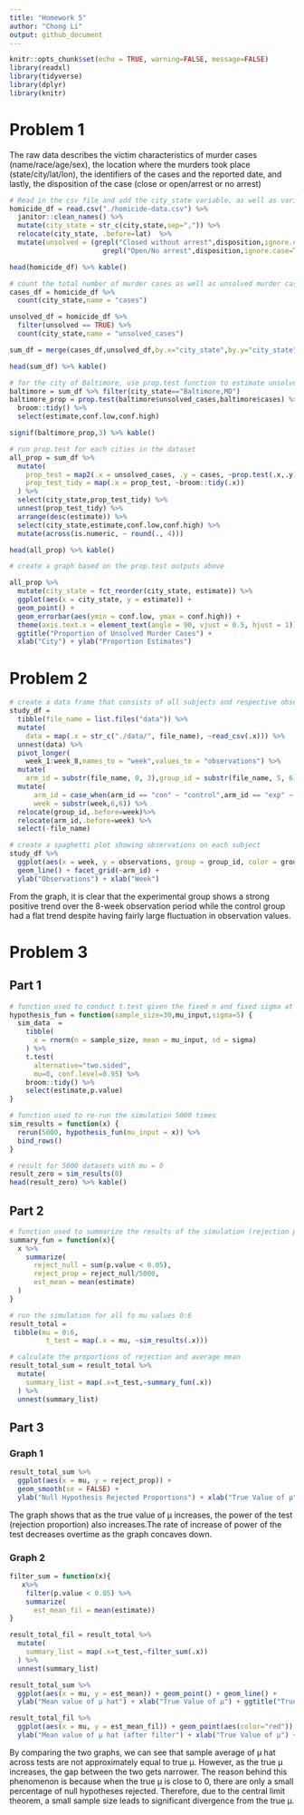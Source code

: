 ```yaml
---
title: "Homework 5"
author: "Chong Li"
output: github_document
---
```


```r
knitr::opts_chunk$set(echo = TRUE, warning=FALSE, message=FALSE)
library(readxl)
library(tidyverse)
library(dplyr)
library(knitr)
```

# Problem 1
The raw data describes the victim characteristics of murder cases (name/race/age/sex), the location where the murders took place (state/city/lat/lon), the identifiers of the cases and the reported date, and lastly, the disposition of the case (close or open/arrest or no arrest)
```r
# Read in the csv file and add the city_state variable, as well as variable for open/no arrest
homicide_df = read.csv("./homicide-data.csv") %>%
  janitor::clean_names() %>%
  mutate(city_state = str_c(city,state,sep=",")) %>% 
  relocate(city_state, .before=lat)  %>%
  mutate(unsolved = (grepl("Closed without arrest",disposition,ignore.case=TRUE) |
                       grepl("Open/No arrest",disposition,ignore.case=TRUE)))

head(homicide_df) %>% kable()

# count the total number of murder cases as well as unsolved murder cases
cases_df = homicide_df %>%
  count(city_state,name = "cases")

unsolved_df = homicide_df %>%
  filter(unsolved == TRUE) %>%
  count(city_state,name = "unsolved_cases")

sum_df = merge(cases_df,unsolved_df,by.x="city_state",by.y="city_state")

head(sum_df) %>% kable()

# for the city of Baltimore, use prop.test function to estimate unsolved cases
baltimore = sum_df %>% filter(city_state=="Baltimore,MD")
baltimore_prop = prop.test(baltimore$unsolved_cases,baltimore$cases) %>% 
  broom::tidy() %>% 
  select(estimate,conf.low,conf.high)

signif(baltimore_prop,3) %>% kable()

# run prop.test for each cities in the dataset
all_prop = sum_df %>%
  mutate(
    prop_test = map2(.x = unsolved_cases, .y = cases, ~prop.test(.x,.y)),
    prop_test_tidy = map(.x = prop_test, ~broom::tidy(.x))
  ) %>%
  select(city_state,prop_test_tidy) %>%
  unnest(prop_test_tidy) %>%
  arrange(desc(estimate)) %>%
  select(city_state,estimate,conf.low,conf.high) %>%
  mutate(across(is.numeric, ~ round(., 4)))

head(all_prop) %>% kable()

# create a graph based on the prop.test outputs above

all_prop %>%
  mutate(city_state = fct_reorder(city_state, estimate)) %>%
  ggplot(aes(x = city_state, y = estimate)) +
  geom_point() +
  geom_errorbar(aes(ymin = conf.low, ymax = conf.high)) +
  theme(axis.text.x = element_text(angle = 90, vjust = 0.5, hjust = 1)) +
  ggtitle("Proportion of Unsolved Murder Cases") +
  xlab("City") + ylab("Proportion Estimates")


```
  
# Problem 2
```r
# create a data frame that consists of all subjects and respective observations
study_df = 
  tibble(file_name = list.files("data")) %>%
  mutate(
    data = map(.x = str_c("./data/", file_name), ~read_csv(.x))) %>%
  unnest(data) %>%
  pivot_longer(
    week_1:week_8,names_to = "week",values_to = "observations") %>%
  mutate(
    arm_id = substr(file_name, 0, 3),group_id = substr(file_name, 5, 6)) %>%
  mutate(
      arm_id = case_when(arm_id == "con" ~ "control",arm_id == "exp" ~ "experiment"),
      week = substr(week,6,6)) %>%
  relocate(group_id,.before=week)%>%
  relocate(arm_id,.before=week) %>%
  select(-file_name)

# create a spaghetti plot showing observations on each subject
study_df %>%
  ggplot(aes(x = week, y = observations, group = group_id, color = group_id)) +
  geom_line() + facet_grid(~arm_id) +
  ylab("Observations") + xlab("Week") 
```
  
From the graph, it is clear that the experimental group shows a strong positive trend over the 8-week observation period while the control group had a flat trend despite having fairly large fluctuation in observation values.

# Problem 3
## Part 1
```r
# function used to conduct t.test given the fixed n and fixed sigma at 30 and 5
hypothesis_fun = function(sample_size=30,mu_input,sigma=5) {
  sim_data  = 
    tibble(
      x = rnorm(n = sample_size, mean = mu_input, sd = sigma)
    ) %>%
    t.test(
      alternative="two.sided",
      mu=0, conf.level=0.95) %>%
    broom::tidy() %>%
    select(estimate,p.value)
}

# function used to re-run the simulation 5000 times
sim_results = function(x) { 
  rerun(5000, hypothesis_fun(mu_input = x)) %>% 
  bind_rows()
}

# result for 5000 datasets with mu = 0
result_zero = sim_results(0)
head(result_zero) %>% kable()
```

## Part 2
```r
# function used to summarize the results of the simulation (rejection propotions/mu_hat)
summary_fun = function(x){
  x %>%
    summarize(
      reject_null = sum(p.value < 0.05),
      reject_prop = reject_null/5000,
      est_mean = mean(estimate)
  )
}

# run the simulation for all fo mu values 0:6 
result_total =
 tibble(mu = 0:6,
         t_test = map(.x = mu, ~sim_results(.x)))

# calculate the proportions of rejection and average mean
result_total_sum = result_total %>%
  mutate(
    summary_list = map(.x=t_test,~summary_fun(.x))
  ) %>%
  unnest(summary_list)
```

## Part 3  
### Graph 1
```r
result_total_sum %>%
  ggplot(aes(x = mu, y = reject_prop)) +
  geom_smooth(se = FALSE) +
  ylab("Null Hypothesis Rejected Proportions") + xlab("True Value of μ") + ggtitle("Power vs. Mean")
```
The graph shows that as the true value of μ increases, the power of the test (rejection proportion) also increases.The rate of increase of power of the test decreases overtime as the graph concaves down.

### Graph 2
```r
filter_sum = function(x){
   x%>%
    filter(p.value < 0.05) %>%
    summarize(
      est_mean_fil = mean(estimate))
}

result_total_fil = result_total %>%
  mutate(
    summary_list = map(.x=t_test,~filter_sum(.x))
  ) %>%
  unnest(summary_list)

result_total_sum %>%
  ggplot(aes(x = mu, y = est_mean)) + geom_point() + geom_line() + 
  ylab("Mean value of μ hat") + xlab("True Value of μ") + ggtitle("True μ vs. mean μ hat")

result_total_fil %>%
  ggplot(aes(x = mu, y = est_mean_fil)) + geom_point(aes(color="red")) + geom_line(aes(color="red")) +
  ylab("Mean value of μ hat (after filter") + xlab("True Value of μ") + ggtitle("True μ vs. mean μ hat (after filter)")

```
By comparing the two graphs, we can see that sample average of μ hat across tests are not approximately equal to true μ. However, as the true μ increases, the gap between the two gets narrower. The reason behind this phenomenon is because when the true μ is close to 0, there are only a small percentage of null hypotheses rejected. Therefore, due to the central limit theorem, a small sample size leads to significant divergence from the true μ.


